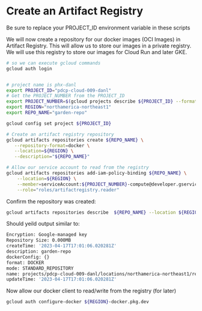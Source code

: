 # Create an Artifact Registry


<Callout type="warning">
  Be sure to replace your PROJECT_ID environment variable in these scripts
</Callout>

We will now create a repository for our docker images (OCI Images) in Artifact Registry.
This will allow us to store our images in a private registry.
We will use this registry to store our images for Cloud Run and later GKE.

```bash
# so we can execute gcloud commands
gcloud auth login


# project name is phx-danl
export PROJECT_ID="pdcp-cloud-009-danl"
# Get the PROJECT_NUMBER from the PROJECT_ID
export PROJECT_NUMBER=$(gcloud projects describe ${PROJECT_ID} --format="value(projectNumber)")
export REGION="northamerica-northeast1"
export REPO_NAME="garden-repo"

gcloud config set project ${PROJECT_ID}

# Create an artifact registry repository
gcloud artifacts repositories create ${REPO_NAME} \
   --repository-format=docker \
   --location=${REGION} \
   --description="${REPO_NAME}"

# Allow our service account to read from the registry
gcloud artifacts repositories add-iam-policy-binding ${REPO_NAME} \
    --location=${REGION} \
    --member=serviceAccount:${PROJECT_NUMBER}-compute@developer.gserviceaccount.com \
    --role="roles/artifactregistry.reader"
```

Confirm the repository was created:

```bash
gcloud artifacts repositories describe  ${REPO_NAME} --location ${REGION}
```

Should yeild output similar to:

```bash
Encryption: Google-managed key
Repository Size: 0.000MB
createTime: '2023-04-17T17:01:06.020281Z'
description: garden-repo
dockerConfig: {}
format: DOCKER
mode: STANDARD_REPOSITORY
name: projects/pdcp-cloud-009-danl/locations/northamerica-northeast1/repositories/garden-repo
updateTime: '2023-04-17T17:01:06.020281Z'
```

Now allow our docker client to read/write from the registry (for later)

```bash
gcloud auth configure-docker ${REGION}-docker.pkg.dev
```
